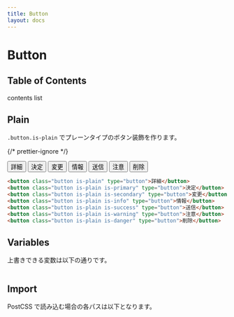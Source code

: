 ```yaml
---
title: Button
layout: docs
---
```


# Button

## Table of Contents

contents list

## Plain

`.button.is-plain` でプレーンタイプのボタン装飾を作ります。

{/* prettier-ignore */}
<div className="docs-preview">
  <div className="box is-flex is-gap-xs">
    <button className="button is-plain" type="button">詳細</button>
    <button className="button is-plain is-primary" type="button">決定</button>
    <button className="button is-plain is-secondary" type="button">変更</button>
    <button className="button is-plain is-info" type="button">情報</button>
    <button className="button is-plain is-success" type="button">送信</button>
    <button className="button is-plain is-warning" type="button">注意</button>
    <button className="button is-plain is-danger" type="button">削除</button>
  </div>
</div>

```html
<button class="button is-plain" type="button">詳細</button>
<button class="button is-plain is-primary" type="button">決定</button>
<button class="button is-plain is-secondary" type="button">変更</button>
<button class="button is-plain is-info" type="button">情報</button>
<button class="button is-plain is-success" type="button">送信</button>
<button class="button is-plain is-warning" type="button">注意</button>
<button class="button is-plain is-danger" type="button">削除</button>
```

## Variables

上書きできる変数は以下の通りです。

```css

```

## Import

PostCSS で読み込む場合の各パスは以下となります。

```css

```
